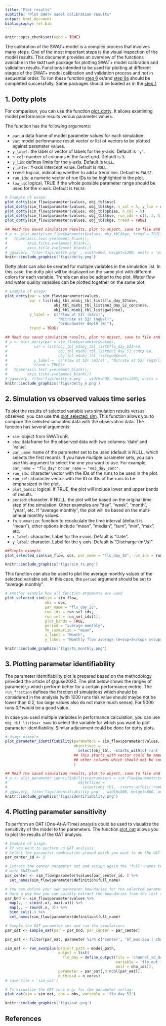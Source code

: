 ```yaml
---
title: "Plot results"
subtitle: "Plot SWAT+ model calibration results"
output: html_document
bibliography: ref.bib
---
```


```r
knitr::opts_chunk$set(echo = TRUE)
```

The calibration of the SWAT+ model is a complex process that involves many steps. One of the most important steps is the visual inspection of the model results. This document provides an overview of the functions available in the `SWATtunR` package for plotting SWAT+ model calibration and validation results. Functions intended to be used for plotting at different stages of the SWAT+ model calibration and validation process and not in sequential order. To run these function [step 6](#hc_step7) or/and [step 6a](#hc_step6a) should be completed successfully. Same packages should be loaded as in the [step 1](#hc_step1).

## 1. Dotty plots {#hcp_step1}

For comparison, you can use the function [plot_dotty](../reference/plot_dotty.html). It allows examining model performance results versus parameter values.

The function has the following arguments:

- `par`: a data frame of model parameter values for each simulation.
- `var`: model performance result vector or list of vectors to be plotted against parameter values.
- `y_label`: the label or vector of labels for the y-axis. Default is `'y'`.
- `n_col`: number of columns in the facet grid. Default is `3`.
- `y_lim`: defines limits for the y-axis. Default is `NULL`.
- `y_inter`: Y-axis intercept value. Default is `NULL`.
- `trend`: logical, indicating whether to add a trend line. Default is `FALSE`.
- `run_ids`: a numeric vector of run IDs to be highlighted in the plot.
- `low_up`: logical, TRUE if the whole possible parameter range should be used for the x-axis. Default is `FALSE`.

```r
# Example of usage:
plot_dotty(sim_flow$parameter$values, obj_tbl$nse)
plot_dotty(sim_flow$parameter$values, obj_tbl$kge, n_col = 5, y_lim = c(0.5, 0.9))
plot_dotty(sim_flow$parameter$values, obj_tbl$pbias, n_col = 5)
plot_dotty(sim_flow$parameter$values, obj_tbl$nse, run_ids = c(1, 2, 5), low_up = TRUE)
plot_dotty(sim_flow$parameter$values, obj_tbl$kge, trend = TRUE)
```

```r
## Read the saved simulation results, plot to object, save to file and display
# p <- plot_dotty(sim_flow$parameter$values, obj_tbl$kge, trend = TRUE)+
#   theme(axis.text.y=element_blank(), 
#         axis.ticks.y=element_blank(), 
#         axis.title.y=element_blank())
# ggsave(p, file='figs/dotty.png' , width=800, height=1200, units = 'px', dpi = 100)
knitr::include_graphics('figs/dotty.png')
```

Dotty plots can also be created for multiple variables in the simulation list. In this case, the dotty plot will be displayed on the same plot with different colors for each variable. Trends can also be added to the plot. Water flow and water quality variables can be plotted together on the same plot.

```r
# Example of usage:
plot_dotty(par = sim_flow$parameter$values, 
           var = list(obj_tbl_m$obj_tbl_list$flo_day_52$nse, 
                      obj_tbl_m$obj_tbl_list$no3_day_52_conc$nse,
                      obj_tbl_m$obj_tbl_list$gwd$nse), 
           y_label =  c('Flow at 52r (m3/s)', 
                        "Nitrate at 52r (mgN/l)", 
                        "Groundwater depth (m)"),
           trend = TRUE)
```

```r
## Read the saved simulation results, plot to object, save to file and display
# p <- plot_dotty(par = sim_flow$parameter$values, 
#            var = list(obj_tbl_m$obj_tbl_list$flo_day_52$nse, 
#                       obj_tbl_m$obj_tbl_list$no3_day_52_conc$nse,
#                       obj_tbl_m$obj_tbl_list$gwd$nse), 
#            y_label =  c('Flow at 52r (m3/s)', "Nitrate at 52r (mgN/l)", "Groundwater depth (m)"),
#            trend = TRUE)+
#   theme(axis.text.y=element_blank(),
#         axis.ticks.y=element_blank())
# ggsave(p, file='figs/dotty_m.png' , width=800, height=1200, units = 'px', dpi = 100)
knitr::include_graphics('figs/dotty_m.png')
```

## 2. Simulation vs observed values time series {#hcp_step2}

To plot the results of selected variable sets simulation results versus observed, you can use the [plot_selected_sim](../reference/plot_selected_sim.html). This function allows you to compare the selected simulated data with the observation data. The function has several arguments:

- `sim`: object from SWATrunR.
- `obs`: dataframe for the observed data with two columns: 'date' and 'value'.
- `par_name`: name of the parameter set to be used (default is NULL, which selects the first record). If you have multiple parameter sets, you can use this argument to select the one you want to use. For example, `par_name = "flo_day"` or `par_name = "no3_day_conc"`.
- `run_ids`: character vector with the IDs of the runs to be used in the plot.
- `run_sel`: character vector with the ID or IDs of the runs to be emphasized in the plot.
- `plot_bands`: logical. If TRUE, the plot will include lower and upper bands of results.
- `period`: character. If NULL, the plot will be based on the original time step of the simulation. Other examples are "day", "week", "month", "year", etc. If "average monthly", the plot will be based on the multi-annual monthly values.
- `fn_summarize`: function to recalculate the time interval (default is "mean"), other options include "mean", "median", "sum", "min", "max", etc.
- `x_label`: character. Label for the x-axis. Default is "Date".
- `y_label`: character. Label for the y-axis. Default is "Discharge (m³/s)".

```r
##Simple example
plot_selected_sim(sim_flow, obs, par_name = "flo_day_52", run_ids = run_sel_ids)
```

```r
knitr::include_graphics('figs/sim_ts.png')
```

This function can also be used to plot the average monthly values of the selected variable set. In this case, the `period` argument should be set to "average monthly".

```r
# Another example how all function arguments are used
plot_selected_sim(sim = sim_flow,
                  obs = obs,
                  par_name = "flo_day_52",
                  run_ids = run_sel_ids,
                  run_sel = run_sel_ids[1],
                  plot_bands = TRUE,
                  period = "average monthly",
                  fn_summarize = "mean",
                  x_label = "Month",
                  y_label = "Monthly flow average (m<sup>3</sup> s<sup>-1</sup>)")
```
 
```r
knitr::include_graphics('figs/ts_monthly.png')
```

## 3. Plotting parameter identifiability {#hcp_step3}

The parameter identifiability plot is prepared based on the methodology provided the article of @guse2020. The plot below shows the ranges of parameter,s which perform better for a certain performance metric. The `run_fraction` defines the fraction of simulations which should be considered in the analysis (with 1000 runs this value should maybe not be lower than *0.2*, too large values also do not make much sense). For 5000 runs *0.1* would be a good value.

In case you used multiple variables in performance calculation, you can use `obj_tbl_list$var_name` to select the variable for which you want to plot parameter identifiability. Similar adjustment could be done for dotty plots.

```r
# Usage example
plot_parameter_identifiability(parameters = sim_flow$parameter$values,
                               objectives = 
                                 select(obj_tbl, -starts_with(c('rank', 'run', 'rsr'))) 
                               ## This starts_with vector could be amended with
                               ## other columns which should not be considered"
                               )
```

```r
## Read the saved simulation results, plot to object, save to file and display
# p <- plot_parameter_identifiability(parameters = sim_flow$parameter$values,
#                                objectives = 
#                                  select(obj_tbl, -starts_with(c('rank', 'run', 'rsr'))))
# ggsave(p, file='figs/identifiability.png' , width=800, height=600, units = 'px', dpi = 100)
knitr::include_graphics('figs/identifiability.png')
```

## 4. Plotting parameter sensitivity {#hcp_step4}

To perform an OAT (One-At-A-Time) analysis could be used to visualize the sensitivity of the model to the parameters. The function [plot_oat](../reference/plot_oat.html) allows you to plot the results of the OAT analysis.

```r
# Example of usage:
# If you want to perform an OAT analysis
# Select the parameter combination around which you want to do the OAT analysis
par_center_id <- 2

# Extract the center parameter set and assign again the "full" names to be used
# with SWATrunR
par_center <- sim_flow$parameter$values[par_center_id, ] %>% 
  set_names(sim_flow$parameter$definition$full_name)

# You can define your own parameter boundaries for the selected parameters
# Here a way how you can quickly extract the boundaries from the last simulation
par_bnd <- sim_flow$parameter$values %>% 
  map(., ~ c(min(.x), max(.x))) %>% 
  map(., ~ round(.x, 3)) %>% 
  bind_cols(.) %>% 
  set_names(sim_flow$parameter$definition$full_name)

# Sample the OAT parameter set and run the simulations
par_oat <- sample_oat(par = par_bnd, par_center = par_center)

par_oat <- filter(par_oat, parameter %in% c('center', 'bf_max.aqu | change = absval'))

sim_oat <- run_swatplus(project_path = model_path,
                        output = list(
                          flo_day = define_output(file = 'channel_sd_day',
                                                  variable = 'flo_out',
                                                  unit = cha_ids)),
                        parameter = par_oat[,3:ncol(par_oat)],
                        n_thread = n_cores)
# save_file = 'sim_oat')

# To visualize the OAT runs e.g. for the parameter surlag:
plot_oat(sim = sim_oat, obs = obs, variable = 'flo_day_52')

```

```r
knitr::include_graphics('figs/oat.png')
```

## References
